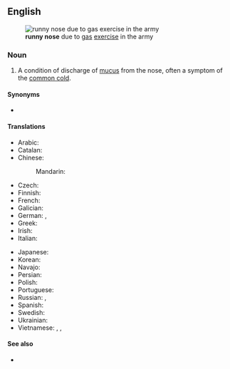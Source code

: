==English==
{{wikipedia|rhinorrhea}}
[[File:USMC-090212-M-3543M-004.jpg|thumb|right|'''runny nose''' due to [[gas]] [[exercise]] in the army]]

===Noun===
{{en-noun}}

# A condition of discharge of [[mucus]] from the nose, often a symptom of the [[common cold]].

====Synonyms====
* {{l|en|rhinorrhea}}

====Translations====
{{trans-top|condition of discharge of mucus from the nose}}
* Arabic: {{t-needed|ar}}
* Catalan: {{t|ca|nas tapat|m}}
* Chinese:
*: Mandarin: {{t+|cmn|流鼻涕|tr=liúbítì|sc=Hani}} {{qualifier|used as a verb}}
* Czech: {{t+|cs|rýma|f}}
* Finnish: {{t|fi|[[vuotava]] [[nenä]]}}
* French: {{t|fr|[[avoir]] [[le]] [[nez]] [[qui]] [[coule]]}} {{q|verb}}
* Galician: {{t+|gl|pito|m}}
* German: {{qualifier|rare}} {{t|de|Triefnase}}, {{t+|de|Schnupfen|m}}
* Greek: {{t+|el|συνάχι|n}}
* Irish: {{t|ga|srón ag sileadh|f}}
* Italian: {{t|it|naso che cola|m}}
{{trans-mid}}
* Japanese: {{t+|ja|鼻水|tr=はなみず, hanamizu|sc=Jpan}}
* Korean: {{t-needed|ko}}
* Navajo: {{t|nv|chʼiish}}
* Persian: {{t|fa|آب ریزِشِ بینی|sc=fa-Arab}}
* Polish: {{t+|pl|katar}}
* Portuguese: {{t|pt|[[nariz]] [[escorrendo]]|m}}
* Russian: {{t+|ru|на́сморк|m}}, {{t|ru|зало́женный но́с}} {{qualifier|colloquial}}
* Spanish: {{t|es|nariz mocosa|f}}
* Swedish: {{t|sv|rinnsnuva|c}}
* Ukrainian: {{t|uk|не́жить|m}}
* Vietnamese: {{t+|vi|sổ mũi}}, {{t|vi|chảy nước mũi}}, {{t|vi|viêm mũi}}
{{trans-bottom}}

====See also====
* {{l|en|post-nasal drip}}